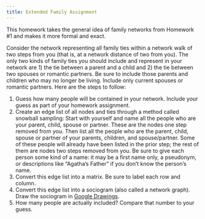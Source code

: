 ```yaml
---
title: Extended Family Assignment
---
```

This homework takes the general idea of family networks from Homework #1
and makes it more formal and exact.

Consider the network representing all family ties within a network walk
of two steps from you (that is, at a network distance of two from you).
The only two kinds of family ties you should include and represent in
your network are 1) the tie between a parent and a child and 2) the tie
between two spouses or romantic partners. Be sure to include those
parents and children who may no longer be living. Include only current
spouses or romantic partners. Here are the steps to follow:

1.  Guess how many people will be contained in your network. Include
    your guess as part of your homework assignment.
2.  Create an edge list of all nodes and ties through a method called
    snowball sampling: Start with yourself and name all the people who
    are your parent, child, spouse or partner. These are the nodes one
    step removed from you. Then list all the people who are the parent,
    child, spouse or partner of your parents, children, and
    spouse/partner. Some of these people will already have been listed
    in the prior step; the rest of them are nodes two steps removed from
    you. Be sure to give each person some kind of a name: it may be a
    first name only, a pseudonym, or descriptions like "Agatha's Father"
    if you don't know the person's name.
3.  Convert this edge list into a matrix. Be sure to label each row and
    column.
4.  Convert this edge list into a sociogram (also called a network
    graph). Draw the sociogram in [Google
    Drawings](https://docs.google.com/drawings).
5.  How many people are actually included? Compare that number to your
    guess.
